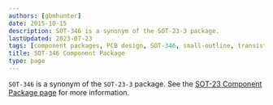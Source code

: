 ```yaml
---
authors: [gbmhunter]
date: 2015-10-15
description: SOT-346 is a synonym of the SOT-23-3 package.
lastUpdated: 2023-07-23
tags: [component packages, PCB design, SOT-346, small-outline, transistor, SC-59, SMT3]
title: SOT-346 Component Package
type: page
---
```


`SOT-346` is a synonym of the `SOT-23-3` package. See the [SOT-23 Component Package page](/pcb-design/component-packages/sot-23-component-package/) for more information.
